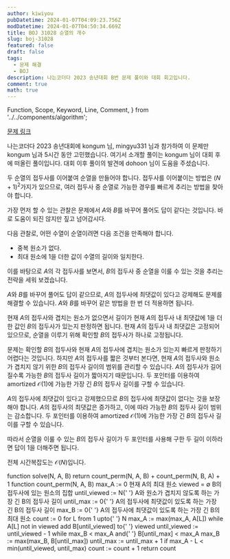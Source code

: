 ```yaml
---
author: kiwiyou
pubDatetime: 2024-01-07T04:09:23.756Z
modDatetime: 2024-01-07T04:50:34.669Z
title: BOJ 31028 순열의 개수
slug: boj-31028
featured: false
draft: false
tags:
  - 문제 해결
  - BOJ
description: 나는코더다 2023 송년대회 B번 문제 풀이와 대회 회고입니다.
comment: true
math: true
---
```


  Function,
  Scope,
  Keyword,
  Line,
  Comment,
} from '../../components/algorithm';

[문제 링크](https://www.acmicpc.net/problem/31028)

나는코더다 2023 송년대회에 kongum 님, mingyu331 님과 참가하여 이 문제만 kongum 님과 5시간 동안 고민했습니다.
여기서 소개할 풀이는 kongum 님이 대회 후에 떠올린 풀이입니다. 대회 이후 풀이의 발견에 dohoon 님이 도움을 주셨습니다.

두 순열의 접두사를 이어붙여 순열을 만들어야 합니다.
접두사를 이어붙이는 방법은 $(N+1)^2$가지가 있으므로, 여러 접두사 중 순열로 가능한 경우를 빠르게 추리는 방법을 찾아야 합니다.

가장 먼저 할 수 있는 관찰은 문제에서 $A$와 $B$를 바꾸어 풀어도 답이 같다는 것입니다.
바로 도움이 되진 않지만 짚고 넘어갑시다.

다음 관찰로, 어떤 수열이 순열이려면 다음 조건을 만족해야 합니다.

- 중복 원소가 없다.
- 최대 원소에 $1$을 더한 값이 수열의 길이와 일치한다.

이를 바탕으로 $A$의 각 접두사를 보면서, $B$의 접두사 중 순열을 이룰 수 있는 것을 추리는 전략을 세워 보겠습니다.

$A$와 $B$를 바꾸어 풀어도 답이 같으므로, $A$의 접두사에 최댓값이 있다고 강제해도 문제를 해결할 수 있습니다.
$A$와 $B$를 바꾸어 같은 방법을 한 번 더 적용하면 됩니다.

현재 $A$의 접두사와 겹치는 원소가 없으면서 길이가 현재 $A$의 접두사 내 최댓값에 $1$을 더한 값인 $B$의 접두사가 있는지 판정하면 됩니다.
현재 $A$의 접두사 내 최댓값은 고정되어 있으므로, 순열을 이루기 위해 확인할 $B$의 접두사가 하나로 고정됩니다.

문제는 확인할 $B$의 접두사와 현재 $A$의 접두사에 겹치는 원소가 있는지 빠르게 판정하기 어렵다는 것입니다.
하지만 $A$의 접두사를 짧은 것부터 본다면, 현재 $A$의 접두사와 원소가 겹치지 않기 위한 $B$의 접두사 길이의 범위를 관리할 수 있습니다.
$A$의 접두사가 길어질수록 가능한 $B$의 접두사 길이가 짧아지기 때문입니다.
두 포인터를 이용하여 amortized $\mathcal{O}(1)$에 가능한 가장 긴 $B$의 접두사 길이를 구할 수 있습니다.

$A$의 접두사에 최댓값이 있다고 강제했으므로 $B$의 접두사에 최댓값이 없다는 것을 보장해야 합니다.
$A$의 접두사의 최댓값은 증가하고, 이에 따라 가능한 $B$의 접두사 길이 범위는 감소합니다.
두 포인터를 이용하여 amortized $\mathcal{O}(1)$에 가능한 가장 긴 $B$의 접두사 길이를 구할 수 있습니다.

따라서 순열을 이룰 수 있는 $B$의 접두사 길이가 두 포인터를 사용해 구한 두 길이 이하라면 답이 $1$을 더해주면 됩니다.

전체 시간복잡도는 $\mathcal{O}(N)$입니다.

<Function>
  <Keyword>function</Keyword> solve(N, A, B)
  <Scope>
    <Line>
      <Keyword>return</Keyword> count_perm(N, A, B) + count_perm(N, B, A) + 1
    </Line>
  </Scope>
</Function>

<Function>
  <Keyword>function</Keyword> count_perm(N, A, B)
  <Scope>
    <Line>
      max_A := 0 <Comment>현재 A의 최대 원소</Comment>
    </Line>
    <Line>
      viewed = &empty; <Comment>B의 접두사에 있는 원소의 집합</Comment>
    </Line>
    <Line>
      until_viewed := N{' '}
      <Comment>A와 원소가 겹치지 않도록 하는 가장 긴 B의 접두사 길이</Comment>
    </Line>
    <Line>
      until_max := 0{' '}
      <Comment>
        A의 접두사에 최댓값이 있도록 하는 가장 긴 B의 접두사 길이
      </Comment>
    </Line>
    <Line>
      max_B := 0{' '}
      <Comment>A의 접두사에 최댓값이 있도록 하는 가장 긴 B의 최대 원소</Comment>
    </Line>
    <Line>count := 0</Line>
    <Line>
      <Keyword>for</Keyword> L <Keyword>from</Keyword> 1 <Keyword>upto</Keyword>{' '}
      N
      <Scope>
        <Line>max_A := max(max_A, A[L])</Line>
        <Line>
          <Keyword>while</Keyword> A[L] <Keyword>not in</Keyword> viewed
          <Scope>
            <Line>
              <Keyword>add</Keyword> B[until_viewed] <Keyword>to</Keyword>{' '}
              viewed
            </Line>
            <Line>until_viewed := until_viewed - 1</Line>
          </Scope>
        </Line>
        <Line>
          <Keyword>while</Keyword> max_B &lt; max_A <Keyword>and</Keyword>{' '}
          B[until_max] &lt; max_A
          <Scope>
            <Line>max_B := max(max_B, B[until_max])</Line>
            <Line>until_max := until_max + 1</Line>
          </Scope>
        </Line>
        <Line>
          <Keyword>if</Keyword> max_A - L &lt; min(until_viewed, until_max)
          <Scope>
            <Line>count := count + 1</Line>
          </Scope>
        </Line>
      </Scope>
    </Line>
    <Line>
      <Keyword>return</Keyword> count
    </Line>
  </Scope>
</Function>
